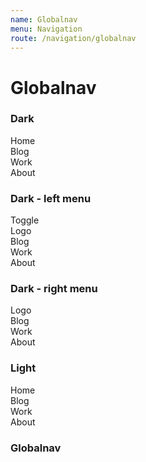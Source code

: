 ```yaml
---
name: Globalnav
menu: Navigation
route: /navigation/globalnav
---
```



# Globalnav

### Dark

<Playground>
  <Globalnav container="lg">
    <div>
      <a>Home</a>
    </div>
    <div>
      <a>Blog</a>
    </div>
    <div>
        <a>Work</a>
      </div>
    <div>
      <a>About</a>
    </div>
  </Globalnav>
</Playground>

### Dark - left menu

<Playground>
  <Globalnav container="lg" menu="left">
    <div>
      <a>Toggle</a>
    </div>
    <div>
      <div>
        <a>Logo</a>
      </div>
      <div>
        <a>Blog</a>
      </div>
      <div>
        <a>Work</a>
      </div>
      <div>
        <a>About</a>
      </div>
    </div>
  </Globalnav>
</Playground>

### Dark - right menu

<Playground>
  <Globalnav container="lg" menu="right">
    <div>
      <a>Logo</a>
    </div>
    <div>
      <div>
        <a>Blog</a>
      </div>
      <div>
        <a>Work</a>
      </div>
      <div>
        <a>About</a>
      </div>
    </div>
  </Globalnav>
</Playground>

### Light

<Playground>
   <Globalnav theme="light">
    <div>
      <a>Home</a>
    </div>
    <div>
      <a>Blog</a>
    </div>
    <div>
        <a>Work</a>
      </div>
    <div>
      <a>About</a>
    </div>
  </Globalnav>
</Playground>

### Globalnav

<PropsTable of={Globalnav} />